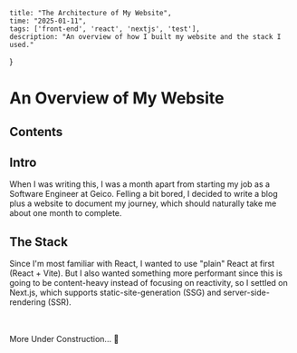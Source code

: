     title: "The Architecture of My Website",
    time: "2025-01-11",
    tags: ['front-end', 'react', 'nextjs', 'test'],
    description: "An overview of how I built my website and the stack I used."
}

# An Overview of My Website

## Contents

## Intro
When I was writing this, I was a month apart from starting my job as a Software Engineer at Geico.
Felling a bit bored, I decided to write a blog plus a website to document my journey, which should naturally
take me about one month to complete.

## The Stack
Since I'm most familiar with React, I wanted to use "plain" React at first (React + Vite). But I also wanted
something more performant since this is going to be content-heavy instead of focusing on reactivity, so I settled on Next.js, which supports
static-site-generation (SSG) and server-side-rendering (SSR).

\
\
More Under Construction... 🚧